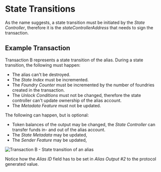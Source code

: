 # State Transitions

As the name suggests, a state transition must be initiated by the _State Controller_, therefore it is the
_stateControllerAddress_ that needs to sign the transaction.

## Example Transaction

Transaction B represents a state transition of the alias. During a state transition, the following must happen:

- The alias can't be destroyed.
- The _State Index_ must be incremented.
- The _Foundry Counter_ must be incremented by the number of foundries created in the transaction.
- The _Unlock Conditions_ must not be changed, therefore the state controller can't update ownership of the alias account.
- The _Metadata Feature_ must not be updated.

The following can happen, but is optional:

- Token balances of the output may be changed, the _State Controller_ can transfer funds in- and out of the alias account.
- The _State Metadata_ may be updated,
- The _Sender Feature_ may be updated,

![Transaction B - State transition of an alias](/img/stardust_explanations/stardust_ledger_anatomy/alias_transaction/tx_B.svg)

Notice how the _Alias ID_ field has to be set in _Alias Output #2_ to the protocol generated value.
